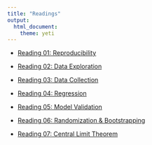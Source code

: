 ```yaml
---
title: "Readings"
output: 
  html_document: 
    theme: yeti
---
```



- [Reading 01: Reproducibility](https://www2.stat.duke.edu/courses/Spring19/sta199.001/reading/reading-01.html)

- [Reading 02: Data Exploration](https://www2.stat.duke.edu/courses/Spring19/sta199.001/reading/reading-02.html)

- [Reading 03: Data Collection](https://www2.stat.duke.edu/courses/Spring19/sta199.001/reading/reading-03.html)

- [Reading 04: Regression](https://www2.stat.duke.edu/courses/Spring19/sta199.001/reading/reading-04.html)

- [Reading 05: Model Validation ](https://www2.stat.duke.edu/courses/Spring19/sta199.001/reading/reading-05.html)

- [Reading 06: Randomization & Bootstrapping](https://www2.stat.duke.edu/courses/Spring19/sta199.001/reading/reading-06.html)

- [Reading 07: Central Limit Theorem](https://www2.stat.duke.edu/courses/Spring19/sta199.001/reading/reading-07.html)
